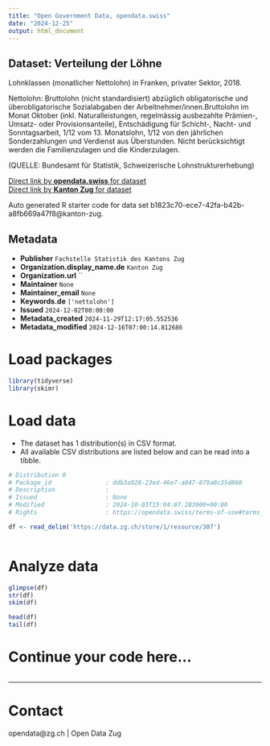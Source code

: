 ```yaml
---
title: "Open Government Data, opendata.swiss"
date: "2024-12-25"
output: html_document
---
```


## Dataset: Verteilung der Löhne

Lohnklassen (monatlicher Nettolohn) in Franken, privater Sektor, 2018.

Nettolohn: Bruttolohn (nicht standardisiert) abzüglich obligatorische und überobligatorische Sozialabgaben der Arbeitnehmer/innen.Bruttolohn im Monat Oktober (inkl. Naturalleistungen, regelmässig ausbezahlte Prämien-, Umsatz- oder Provisionsanteile), Entschädigung für Schicht-, Nacht- und Sonntagsarbeit, 1/12 vom 13. Monatslohn, 1/12 von den jährlichen Sonderzahlungen und Verdienst aus Überstunden. Nicht berücksichtigt werden die Familienzulagen und die Kinderzulagen.

(QUELLE: Bundesamt für Statistik, Schweizerische Lohnstrukturerhebung)

[Direct link by **opendata.swiss** for dataset](https://opendata.swiss/de/dataset/verteilung-der-lohne)<br>
[Direct link by **Kanton Zug** for dataset](https://www.zg.ch/behoerden/gesundheitsdirektion/statistikfachstelle/themen/arbeitsmarkt/lohn)

Auto generated R starter code for data set b1823c70-ece7-42fa-b42b-a8fb669a47f8@kanton-zug.

## Metadata

- **Publisher** `Fachstelle Statistik des Kantons Zug`
- **Organization.display_name.de** `Kanton Zug`
- **Organization.url** ``
- **Maintainer** `None`
- **Maintainer_email** `None`
- **Keywords.de** `['nettolohn']`
- **Issued** `2024-12-02T00:00:00`
- **Metadata_created** `2024-11-29T12:17:05.552536`
- **Metadata_modified** `2024-12-16T07:00:14.812686`


# Load packages

```r

library(tidyverse)
library(skimr)

```

# Load data

-   The dataset has 1 distribution(s) in CSV format.
-   All available CSV distributions are listed below and can be read into a tibble.

```r

# Distribution 0
# Package_id               : ddb3a928-23ed-46e7-a047-879a0c35d860
# Description              : 
# Issued                   : None
# Modified                 : 2024-10-03T15:04:07.283000+00:00
# Rights                   : https://opendata.swiss/terms-of-use#terms_by

df <- read_delim('https://data.zg.ch/store/1/resource/307')



```

# Analyze data

```r

glimpse(df)
str(df)
skim(df)

head(df)
tail(df)

```

# Continue your code here...

```r

```

------------------------------------------------------------------------

# Contact

opendata@zg.ch | Open Data Zug
